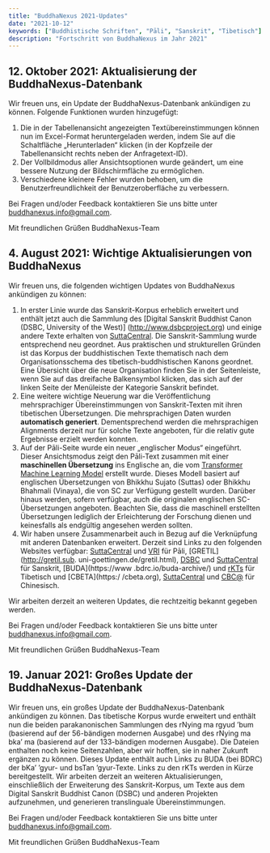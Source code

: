 ```yaml
---
title: "BuddhaNexus 2021-Updates"
date: "2021-10-12"
keywords: ["Buddhistische Schriften", "Pāli", "Sanskrit", "Tibetisch"]
description: "Fortschritt von BuddhaNexus im Jahr 2021"
---
```


## 12. Oktober 2021: Aktualisierung der BuddhaNexus-Datenbank

Wir freuen uns, ein Update der BuddhaNexus-Datenbank ankündigen zu können. Folgende Funktionen wurden hinzugefügt:

1. Die in der Tabellenansicht angezeigten Textübereinstimmungen können nun im Excel-Format heruntergeladen werden, indem Sie auf die Schaltfläche „Herunterladen“ klicken (in der Kopfzeile der Tabellenansicht rechts neben der Anfragetext-ID).
2. Der Vollbildmodus aller Ansichtsoptionen wurde geändert, um eine bessere Nutzung der Bildschirmfläche zu ermöglichen.
3. Verschiedene kleinere Fehler wurden behoben, um die Benutzerfreundlichkeit der Benutzeroberfläche zu verbessern.

Bei Fragen und/oder Feedback kontaktieren Sie uns bitte unter [buddhanexus.info@gmail.com](mailto:buddhanexus.info@gmail.com).

Mit freundlichen Grüßen
BuddhaNexus-Team

## 4. August 2021: Wichtige Aktualisierungen von BuddhaNexus

Wir freuen uns, die folgenden wichtigen Updates von BuddhaNexus ankündigen zu können:

1. In erster Linie wurde das Sanskrit-Korpus erheblich erweitert und enthält jetzt auch die Sammlung des [Digital Sanskrit Buddhist Canon (DSBC, University of the West)] (http://www.dsbcproject.org) und einige andere Texte erhalten von [SuttaCentral](https://suttacentral.net). Die Sanskrit-Sammlung wurde entsprechend neu geordnet. Aus praktischen und strukturellen Gründen ist das Korpus der buddhistischen Texte thematisch nach dem Organisationsschema des tibetisch-buddhistischen Kanons geordnet. Eine Übersicht über die neue Organisation finden Sie in der Seitenleiste, wenn Sie auf das dreifache Balkensymbol klicken, das sich auf der linken Seite der Menüleiste der Kategorie Sanskrit befindet.
2. Eine weitere wichtige Neuerung war die Veröffentlichung mehrsprachiger Übereinstimmungen von Sanskrit-Texten mit ihren tibetischen Übersetzungen. Die mehrsprachigen Daten wurden **automatisch generiert**. Dementsprechend werden die mehrsprachigen Alignments derzeit nur für solche Texte angeboten, für die relativ gute Ergebnisse erzielt werden konnten.
3. Auf der Pāli-Seite wurde ein neuer „englischer Modus“ eingeführt. Dieser Ansichtsmodus zeigt den Pāli-Text zusammen mit einer **maschinellen Übersetzung** ins Englische an, die vom [Transformer Machine Learning Model](https://github.com/tensorflow/tensor2tensor) erstellt wurde. Dieses Modell basiert auf englischen Übersetzungen von Bhikkhu Sujato (Suttas) oder Bhikkhu Bhahmali (Vinaya), die von SC zur Verfügung gestellt wurden. Darüber hinaus werden, sofern verfügbar, auch die originalen englischen SC-Übersetzungen angeboten. Beachten Sie, dass die maschinell erstellten Übersetzungen lediglich der Erleichterung der Forschung dienen und keinesfalls als endgültig angesehen werden sollten.
4. Wir haben unsere Zusammenarbeit auch in Bezug auf die Verknüpfung mit anderen Datenbanken erweitert. Derzeit sind Links zu den folgenden Websites verfügbar: [SuttaCentral](https://suttacentral.net) und [VRI](https://tipitaka.org/) für Pāli, [GRETIL](http://gretil.sub. uni-goettingen.de/gretil.html), [DSBC](http://www.dsbcproject.org) und [SuttaCentral](https://suttacentral.net) für Sanskrit, [BUDA](https://www .bdrc.io/buda-archive/) und [rKTs](https://www.istb.univie.ac.at/kanjur/rktsneu/sub/index.php) für Tibetisch und [CBETA](https:/ /cbeta.org), [SuttaCentral](https://suttacentral.net) und [CBC@](https://dazangthings.nz/cbc/) für Chinesisch.

Wir arbeiten derzeit an weiteren Updates, die rechtzeitig bekannt gegeben werden.

Bei Fragen und/oder Feedback kontaktieren Sie uns bitte unter [buddhanexus.info@gmail.com](mailto:buddhanexus.info@gmail.com).

Mit freundlichen Grüßen
BuddhaNexus-Team

## 19. Januar 2021: Großes Update der BuddhaNexus-Datenbank

Wir freuen uns, ein großes Update der BuddhaNexus-Datenbank ankündigen zu können. Das tibetische Korpus wurde erweitert und enthält nun die beiden parakanonischen Sammlungen des rNying ma rgyud ’bum (basierend auf der 56-bändigen modernen Ausgabe) und des rNying ma bka’ ma (basierend auf der 133-bändigen modernen Ausgabe). Die Dateien enthalten noch keine Seitenzahlen, aber wir hoffen, sie in naher Zukunft ergänzen zu können.
Dieses Update enthält auch Links zu BUDA (bei BDRC) der bKa’ ’gyur- und bsTan ’gyur-Texte. Links zu den rKTs werden in Kürze bereitgestellt.
Wir arbeiten derzeit an weiteren Aktualisierungen, einschließlich der Erweiterung des Sanskrit-Korpus, um Texte aus dem Digital Sanskrit Buddhist Canon (DSBC) und anderen Projekten aufzunehmen, und generieren translinguale Übereinstimmungen.

Bei Fragen und/oder Feedback kontaktieren Sie uns bitte unter [buddhanexus.info@gmail.com](mailto:buddhanexus.info@gmail.com).

Mit freundlichen Grüßen
BuddhaNexus-Team
